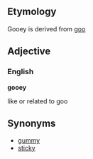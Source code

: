 ==Etymology==
Gooey is derived from [[goo]]

==Adjective==

===English===

'''gooey'''

like or related to goo

==Synonyms==
*[[gummy]]
*[[sticky]]